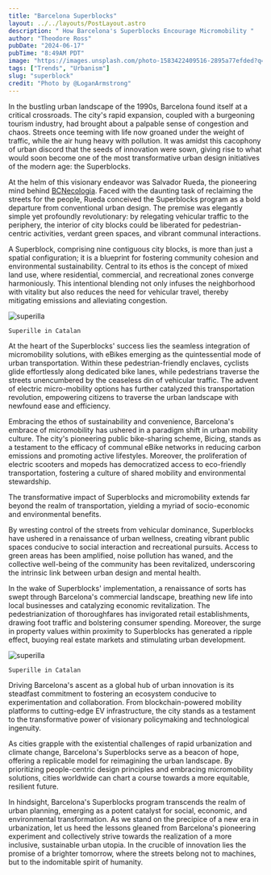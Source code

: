 ```yaml
---
title: "Barcelona Superblocks"
layout: ../../layouts/PostLayout.astro
description: " How Barcelona's Superblocks Encourage Micromobility "
author: "Theodore Ross"
pubDate: "2024-06-17"
pubTime: "8:49AM PDT"
image: "https://images.unsplash.com/photo-1583422409516-2895a77efded?q=80&w=2940&auto=format&fit=crop&ixlib=rb-4.0.3&ixid=M3wxMjA3fDB8MHxwaG90by1wYWdlfHx8fGVufDB8fHx8fA%3D%3D"
tags: ["Trends", "Urbanism"]
slug: "superblock"
credit: "Photo by @LoganArmstrong"
---
```


In the bustling urban landscape of the 1990s, Barcelona found itself at a critical crossroads. The city's rapid expansion, coupled with a burgeoning tourism industry, had brought about a palpable sense of congestion and chaos. Streets once teeming with life now groaned under the weight of traffic, while the air hung heavy with pollution. It was amidst this cacophony of urban discord that the seeds of innovation were sown, giving rise to what would soon become one of the most transformative urban design initiatives of the modern age: the Superblocks.

At the helm of this visionary endeavor was Salvador Rueda, the pioneering mind behind [BCNecologia](https://www.barcelona.cat/en/discoverbcn/publications/bcnecologia-1). Faced with the daunting task of reclaiming the streets for the people, Rueda conceived the Superblocks program as a bold departure from conventional urban design. The premise was elegantly simple yet profoundly revolutionary: by relegating vehicular traffic to the periphery, the interior of city blocks could be liberated for pedestrian-centric activities, verdant green spaces, and vibrant communal interactions.

A Superblock, comprising nine contiguous city blocks, is more than just a spatial configuration; it is a blueprint for fostering community cohesion and environmental sustainability. Central to its ethos is the concept of mixed land use, where residential, commercial, and recreational zones converge harmoniously. This intentional blending not only infuses the neighborhood with vitality but also reduces the need for vehicular travel, thereby mitigating emissions and alleviating congestion.

![superilla](https://images.unsplash.com/photo-1694267354684-d99b1eb22d98?q=80&w=2831&auto=format&fit=crop&ixlib=rb-4.0.3&ixid=M3wxMjA3fDB8MHxwaG90by1wYWdlfHx8fGVufDB8fHx8fA%3D%3D "Superille")

``` 
Superille in Catalan
```

At the heart of the Superblocks' success lies the seamless integration of micromobility solutions, with eBikes emerging as the quintessential mode of urban transportation. Within these pedestrian-friendly enclaves, cyclists glide effortlessly along dedicated bike lanes, while pedestrians traverse the streets unencumbered by the ceaseless din of vehicular traffic. The advent of electric micro-mobility options has further catalyzed this transportation revolution, empowering citizens to traverse the urban landscape with newfound ease and efficiency.

Embracing the ethos of sustainability and convenience, Barcelona's embrace of micromobility has ushered in a paradigm shift in urban mobility culture. The city's pioneering public bike-sharing scheme, Bicing, stands as a testament to the efficacy of communal eBike networks in reducing carbon emissions and promoting active lifestyles. Moreover, the proliferation of electric scooters and mopeds has democratized access to eco-friendly transportation, fostering a culture of shared mobility and environmental stewardship.

The transformative impact of Superblocks and micromobility extends far beyond the realm of transportation, yielding a myriad of socio-economic and environmental benefits.

By wresting control of the streets from vehicular dominance, Superblocks have ushered in a renaissance of urban wellness, creating vibrant public spaces conducive to social interaction and recreational pursuits. Access to green areas has been amplified, noise pollution has waned, and the collective well-being of the community has been revitalized, underscoring the intrinsic link between urban design and mental health.

In the wake of Superblocks' implementation, a renaissance of sorts has swept through Barcelona's commercial landscape, breathing new life into local businesses and catalyzing economic revitalization. The pedestrianization of thoroughfares has invigorated retail establishments, drawing foot traffic and bolstering consumer spending. Moreover, the surge in property values within proximity to Superblocks has generated a ripple effect, buoying real estate markets and stimulating urban development.

![superilla](https://images.unsplash.com/photo-1694267167733-1f03ed7c3c9e?q=80&w=2062&auto=format&fit=crop&ixlib=rb-4.0.3&ixid=M3wxMjA3fDB8MHxwaG90by1wYWdlfHx8fGVufDB8fHx8fA%3D%3D)

``` 
Superille in Catalan
```

Driving Barcelona's ascent as a global hub of urban innovation is its steadfast commitment to fostering an ecosystem conducive to experimentation and collaboration. From blockchain-powered mobility platforms to cutting-edge EV infrastructure, the city stands as a testament to the transformative power of visionary policymaking and technological ingenuity.

As cities grapple with the existential challenges of rapid urbanization and climate change, Barcelona's Superblocks serve as a beacon of hope, offering a replicable model for reimagining the urban landscape. By prioritizing people-centric design principles and embracing micromobility solutions, cities worldwide can chart a course towards a more equitable, resilient future.

In hindsight, Barcelona's Superblocks program transcends the realm of urban planning, emerging as a potent catalyst for social, economic, and environmental transformation. As we stand on the precipice of a new era in urbanization, let us heed the lessons gleaned from Barcelona's pioneering experiment and collectively strive towards the realization of a more inclusive, sustainable urban utopia. In the crucible of innovation lies the promise of a brighter tomorrow, where the streets belong not to machines, but to the indomitable spirit of humanity.

